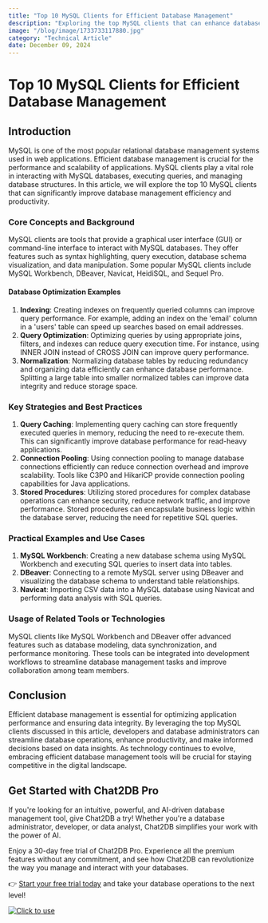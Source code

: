 ```yaml
---
title: "Top 10 MySQL Clients for Efficient Database Management"
description: "Exploring the top MySQL clients that can enhance database management efficiency and productivity."
image: "/blog/image/1733733117880.jpg"
category: "Technical Article"
date: December 09, 2024
---
```


# Top 10 MySQL Clients for Efficient Database Management

## Introduction
MySQL is one of the most popular relational database management systems used in web applications. Efficient database management is crucial for the performance and scalability of applications. MySQL clients play a vital role in interacting with MySQL databases, executing queries, and managing database structures. In this article, we will explore the top 10 MySQL clients that can significantly improve database management efficiency and productivity.

### Core Concepts and Background
MySQL clients are tools that provide a graphical user interface (GUI) or command-line interface to interact with MySQL databases. They offer features such as syntax highlighting, query execution, database schema visualization, and data manipulation. Some popular MySQL clients include MySQL Workbench, DBeaver, Navicat, HeidiSQL, and Sequel Pro.

#### Database Optimization Examples
1. **Indexing**: Creating indexes on frequently queried columns can improve query performance. For example, adding an index on the 'email' column in a 'users' table can speed up searches based on email addresses.
2. **Query Optimization**: Optimizing queries by using appropriate joins, filters, and indexes can reduce query execution time. For instance, using INNER JOIN instead of CROSS JOIN can improve query performance.
3. **Normalization**: Normalizing database tables by reducing redundancy and organizing data efficiently can enhance database performance. Splitting a large table into smaller normalized tables can improve data integrity and reduce storage space.

### Key Strategies and Best Practices
1. **Query Caching**: Implementing query caching can store frequently executed queries in memory, reducing the need to re-execute them. This can significantly improve database performance for read-heavy applications.
2. **Connection Pooling**: Using connection pooling to manage database connections efficiently can reduce connection overhead and improve scalability. Tools like C3P0 and HikariCP provide connection pooling capabilities for Java applications.
3. **Stored Procedures**: Utilizing stored procedures for complex database operations can enhance security, reduce network traffic, and improve performance. Stored procedures can encapsulate business logic within the database server, reducing the need for repetitive SQL queries.

### Practical Examples and Use Cases
1. **MySQL Workbench**: Creating a new database schema using MySQL Workbench and executing SQL queries to insert data into tables.
2. **DBeaver**: Connecting to a remote MySQL server using DBeaver and visualizing the database schema to understand table relationships.
3. **Navicat**: Importing CSV data into a MySQL database using Navicat and performing data analysis with SQL queries.

### Usage of Related Tools or Technologies
MySQL clients like MySQL Workbench and DBeaver offer advanced features such as database modeling, data synchronization, and performance monitoring. These tools can be integrated into development workflows to streamline database management tasks and improve collaboration among team members.

## Conclusion
Efficient database management is essential for optimizing application performance and ensuring data integrity. By leveraging the top MySQL clients discussed in this article, developers and database administrators can streamline database operations, enhance productivity, and make informed decisions based on data insights. As technology continues to evolve, embracing efficient database management tools will be crucial for staying competitive in the digital landscape.

## Get Started with Chat2DB Pro

If you're looking for an intuitive, powerful, and AI-driven database management tool, give Chat2DB a try! Whether you're a database administrator, developer, or data analyst, Chat2DB simplifies your work with the power of AI.

Enjoy a 30-day free trial of Chat2DB Pro. Experience all the premium features without any commitment, and see how Chat2DB can revolutionize the way you manage and interact with your databases.

👉 [Start your free trial today](https://chat2db.ai/pricing) and take your database operations to the next level!


[![Click to use](/image/blog/bg/chat2db.jpg)](https://chat2db.ai/)
